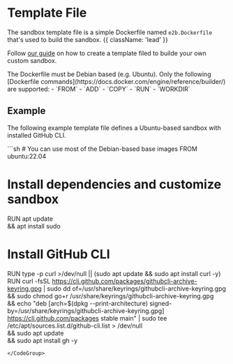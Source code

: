 # Template File

The sandbox template file is a simple Dockerfile named `e2b.Dockerfile` that's used to build the sandbox. {{ className: 'lead' }}

Follow [our guide](/guide/custom-sandbox) on how to create a template filed to builde your own custom sandbox.

<Note>
The Dockerfile must be Debian based (e.g. Ubuntu). Only the following [Dockerfile commands](https://docs.docker.com/engine/reference/builder/) are supported:
  - `FROM`
  - `ADD`
  - `COPY`
  - `RUN`
  - `WORKDIR`
</Note>


## Example

The following example template file defines a Ubuntu-based sandbox with installed GitHub CLI.


<CodeGroup isRunnable={false}>
```sh
# You can use most of the Debian-based base images
FROM ubuntu:22.04

# Install dependencies and customize sandbox
RUN apt update \
	&& apt install sudo

# Install GitHub CLI
RUN type -p curl >/dev/null || (sudo apt update && sudo apt install curl -y)
RUN curl -fsSL https://cli.github.com/packages/githubcli-archive-keyring.gpg | sudo dd of=/usr/share/keyrings/githubcli-archive-keyring.gpg \
	&& sudo chmod go+r /usr/share/keyrings/githubcli-archive-keyring.gpg \
	&& echo "deb [arch=$(dpkg --print-architecture) signed-by=/usr/share/keyrings/githubcli-archive-keyring.gpg] https://cli.github.com/packages stable main" | sudo tee /etc/apt/sources.list.d/github-cli.list > /dev/null \
	&& sudo apt update \
	&& sudo apt install gh -y
```
</CodeGroup>
